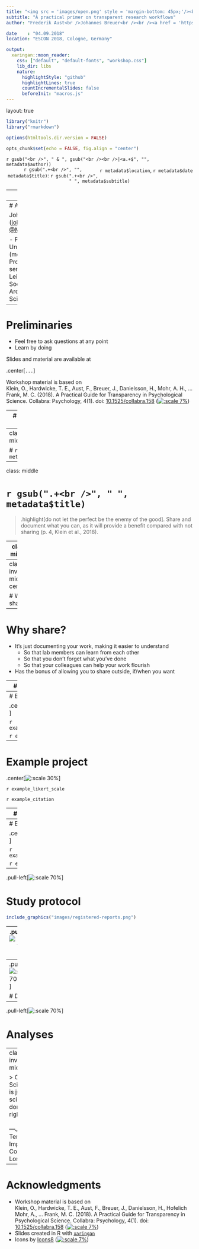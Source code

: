 ```yaml
---
title: "<img src = 'images/open.png' style = 'margin-bottom: 45px;'/><br />How to do research openly"
subtitle: "A practical primer on transparent research workflows"
author: "Frederik Aust<br />Johannes Breuer<br /><br /><a href = 'https://creativecommons.org/licenses/by/4.0/'><img src = 'images/by.png' style = 'width: 10%;' /></a>"

date    : "04.09.2018"
location: "ESCON 2018, Cologne, Germany"

output:
  xaringan::moon_reader:
    css: ["default", "default-fonts", "workshop.css"]
    lib_dir: libs
    nature:
      highlightStyle: "github"
      highlightLines: true
      countIncrementalSlides: false
      beforeInit: "macros.js"
---
```


layout: true

```r
library("knitr")
library("rmarkdown")

options(htmltools.dir.version = FALSE)

opts_chunk$set(echo = FALSE, fig.align = "center")
```

<div class="my-footer">
  <div style="float: left;"><span>`r gsub("<br />", " & ", gsub("<br /><br />|<a.+$", "", metadata$author))`</span></div>
  <div style="float: right;"><span>`r metadata$location`, `r metadata$date`</span></div>
  <div style="text-align: center;"><span>`r gsub(".+<br />", "", metadata$title)`: `r gsub(".+<br />", " ", metadata$subtitle)`</span></div>
</div>

<script type="text/x-mathjax-config">
MathJax.Hub.Config({
  "HTML-CSS": {
    scale: 150,
  }
});
</script>

---
# About us

Frederik Aust ([frederik.aust@uni-koeln.de](mailto:frederik.aust@uni-koeln.de), [@frederikaust](http://twitter.com/frederikaust))

- PhD student at the University of Cologne<br />(Prof. Dr. Christoph Stahl)
- Founding memeber of [Cologne Open Science<br />working group](https://www.hf.uni-koeln.de/39711)
- Author and contributor to several R packages<br> (e.g., [`afex`](https://cran.r-project.org/web/packages/afex/index.html), [`citr`](https://cran.r-project.org/web/packages/citr/index.html), [`papaja`](https://github.com/crsh/papaja), [`prereg`](https://cran.r-project.org/web/packages/prereg/index.html))


---
# About us

Johannes Breuer ([johannes.breuer@gesis.org](mailto:johannes.breuer@gesis.org), [@MattEagle09](https://twitter.com/MattEagle09))

- PhD in psychology, University of Cologne (media psychology, Prof. Dr. Gary Bente)
- senior researcher at GESIS &ndash; Leibniz Institute for the Social Sciences (Data Archive for the Social Sciences)


---
# Preliminaries

- Feel free to ask questions at any point
- Learn by doing

Slides and material are available at

.center[`...`]

Workshop material is based on<br />Klein, O., Hardwicke, T. E., Aust, F., Breuer, J., Danielsson, H., Mohr, A. H., … Frank, M. C. (2018). A Practical Guide for Transparency in Psychological Science. Collabra: Psychology, 4(1). doi: [10.1525/collabra.158](https://doi.org/10.1525/collabra.158)  ([![:scale 7%](images/by.png)](https://creativecommons.org/licenses/by/4.0/))


---
# Workshop outline

...

???
- Questions?


---
class: inverse, middle, center

# `r metadata$title`

 
---
class: middle

# `r gsub(".+<br />", " ", metadata$title)`

> .highlight[do not let the perfect be the enemy of the good].
Share and document what you can, as it will provide a benefit compared with not sharing (p. 4, Klein et al., 2018).


---
class: middle

# `r gsub(".+<br />", " ", metadata$title)`

> being an open scientist means .highlight[adopting a few straightforward research management practices, which lead to less error-prone, reproducible research workflows] with each incremental step adding positive value<br />(p. 11, Klein et al., 2018).


---
class: inverse, middle, center

# Why share?


---
# Why share?

<!-- TODO: Copy-paste from Candice Morey -->

- It's just documenting your work, making it easier to understand
    - So that lab members can learn from each other
    - So that you don't forget what you've done
    - So that your colleagues can help your work flourish
- Has the bonus of allowing you to share outside, if/when you want
 

---
# Example project

### Research question

Can we accurately judge a person's IQ by looking at their face?

### Material

Photographs of students with known IQ scores

```r
example_citation <- '<div class="reference">Kleisner, K., Chvátalová, V., & Flegr, J. (2014). Perceived Intelligence Is Associated with Measured Intelligence in Men but Not Women. <i>PLoS ONE</i>, 9(3): e81237. doi: <a href="https://doi.org/10.1371/journal.pone.0081237">10.1371/journal.pone.0081237</a></div>'

example_likert_scale <- '<table id="likert">
   <tr>
       <td><input id="radGuiltyStart" type="radio" name="Guilty" value="7" /></td>
       <td><input type="radio" name="Guilty" value="6" /></td>
       <td><input type="radio" name="Guilty" value="5" /></td>
       <td><input type="radio" name="Guilty" value="4" /></td>
       <td><input type="radio" name="Guilty" value="3" /></td>
       <td><input type="radio" name="Guilty" value="2" /></td>
       <td><input id="radGuiltyEnd" type="radio" name="Guilty" value="1" /></td>
   </tr>
   <tr>
       <td style = "background-color: white;"><small>Low</small></td>
       <td style = "background-color: white;"></td>
       <td style = "background-color: white;"></td>
       <td style = "background-color: white;"><small>Intelligence</small></td>
       <td style = "background-color: white;"></td>
       <td style = "background-color: white;"></td>
       <td style = "background-color: white;"><small>High</small></td>
   </tr>
</table>'
```


`r example_citation`

???
~50,000 students, 17 faculties = 3000 students per faculty


---
# Example project

.center[![:scale 30%](images/male-high.png)]

`r example_likert_scale`

`r example_citation`


---
# Example project

.center[![:scale 30%](images/female-low.png)]

`r example_likert_scale`

`r example_citation`


---
# Example project

.center[![:scale 30%](images/female-high.png)]

`r example_likert_scale`

`r example_citation`


---
# Example project

.center[![:scale 30%](images/male-low.png)]

`r example_likert_scale`

`r example_citation`


---
.pull-left[![:scale 70%](images/protocol.png)]

# Study protocol

```r
include_graphics("images/registered-reports.png")
```


---
.pull-left[![:scale 70%](images/material.png)]

# Materials


---
.pull-left[![:scale 70%](images/data.png)]

# Data


---
.pull-left[![:scale 70%](images/analysis.png)]

# Analyses



---
class: inverse, middle

> Open Science is just science done right<br /><br />&mdash;Jon Tennant, Imperial College London




---
# Acknowledgments

- Workshop material is based on<br />Klein, O., Hardwicke, T. E., Aust, F., Breuer, J., Danielsson, H., Hofelich Mohr, A., … Frank, M. C. (2018). A Practical Guide for Transparency in Psychological Science. Collabra: Psychology, 4(1). doi: [10.1525/collabra.158](https://doi.org/10.1525/collabra.158)  ([![:scale 7%](images/by.png)](https://creativecommons.org/licenses/by/4.0/))
- Slides created in R with [`xaringan`](https://github.com/yihui/xaringan)
- Icons by [Icons8](https://icons8.com) ([![:scale 7%](images/by-nd.png)](https://creativecommons.org/licenses/by-nd/3.0/))



